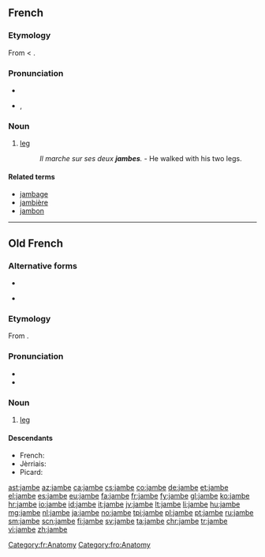 ==French==

===Etymology===
From {{etyl|fro|fr}} {{term|jambe|lang=fro}} < {{etyl|LL.|fr}} {{term|gamba|lang=la}}.

===Pronunciation===
* {{audio|Fr-jambe.ogg|audio}}
* {{IPA|lang=fr|/ʒɑ̃b/}}, {{X-SAMPA|/ZA~b/}}

===Noun===
{{fr-noun|f}}

# [[leg]]
#: ''Il marche sur ses deux '''jambes'''.'' - He walked with his two legs.

====Related terms====
* [[jambage]]
* [[jambière]]
* [[jambon]]

[[Category:fr:Anatomy]]

----

==Old French==

===Alternative forms===
* {{l/fro|gambe}}
* {{qualifier|Picardy}} {{l/fro|ganbe}}

===Etymology===
From {{etyl|LL.|fro}} {{term/t|la|*gamba}}.

===Pronunciation===
* {{IPA|/ˈdʒãn.bə/|lang=fro}}
* {{homophones|gambe|ganbe|lang=fro}}

===Noun===
{{fro-noun|f}}

# [[leg]]

====Descendants====
* French: {{l|fr|jambe}}
* Jèrriais: {{l|roa-jer|gambe}}
* Picard: {{l|pcd|gambe}}

[[Category:fro:Anatomy]]

[[ast:jambe]]
[[az:jambe]]
[[ca:jambe]]
[[cs:jambe]]
[[co:jambe]]
[[de:jambe]]
[[et:jambe]]
[[el:jambe]]
[[es:jambe]]
[[eu:jambe]]
[[fa:jambe]]
[[fr:jambe]]
[[fy:jambe]]
[[gl:jambe]]
[[ko:jambe]]
[[hr:jambe]]
[[io:jambe]]
[[id:jambe]]
[[it:jambe]]
[[jv:jambe]]
[[lt:jambe]]
[[li:jambe]]
[[hu:jambe]]
[[mg:jambe]]
[[nl:jambe]]
[[ja:jambe]]
[[no:jambe]]
[[tpi:jambe]]
[[pl:jambe]]
[[pt:jambe]]
[[ru:jambe]]
[[sm:jambe]]
[[scn:jambe]]
[[fi:jambe]]
[[sv:jambe]]
[[ta:jambe]]
[[chr:jambe]]
[[tr:jambe]]
[[vi:jambe]]
[[zh:jambe]]